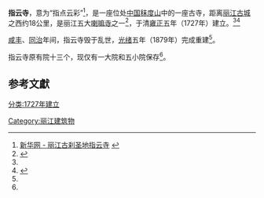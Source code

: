 '''指云寺'''，意为“指点云彩”<ref name="xinhua">[http://www.yn.xinhuanet.com/travel(2005)/2003-12/30/content_1427218.htm 新华网 - 丽江古刹圣地指云寺] {{webarchive|url=https://web.archive.org/web/20140907142952/http://www.yn.xinhuanet.com/travel(2005)/2003-12/30/content_1427218.htm |date=2014-09-07 }}</ref>，是一座位处[[中国|中国]][[秣度山|秣度山]]中的一座古寺，距离[[丽江古城|丽江古城]]之西约18公里，是丽江五大[[喇嘛寺|喇嘛寺]]之一<ref name="lvyou">{{Cite web |url=http://lvyou.baidu.com/zhiyunsi/ |title=百度旅游 - 指云寺 |access-date=2014-09-07 |archive-date=2019-08-19 |archive-url=https://web.archive.org/web/20190819140351/http://lvyou.baidu.com/zhiyunsi/ |dead-url=no }}</ref>，于清[[雍正|雍正]]五年（1727年）建立。<ref name="xinhua"/><ref>{{Cite web |url=http://www.yododo.com/area/target/1-01-29-23-5975 |title=游多多 - 指云寺 |access-date=2014-09-07 |archive-url=https://web.archive.org/web/20140907165411/http://www.yododo.com/area/target/1-01-29-23-5975 |archive-date=2014-09-07 |dead-url=yes }}</ref>

[[咸丰|咸丰]]、[[同治|同治]]年间，指云寺毁于乱世，[[光绪|光绪]]五年（1879年）完成重建<ref name="xinhua"/>。

指云寺原有院十三个，现仅有一大院和五小院保存<ref name="lvyou"/>。

==参考文獻==
{{reflist}}

[[分类:1727年建立|分类:1727年建立]]
[[Category:丽江建筑物|Category:丽江建筑物]]
